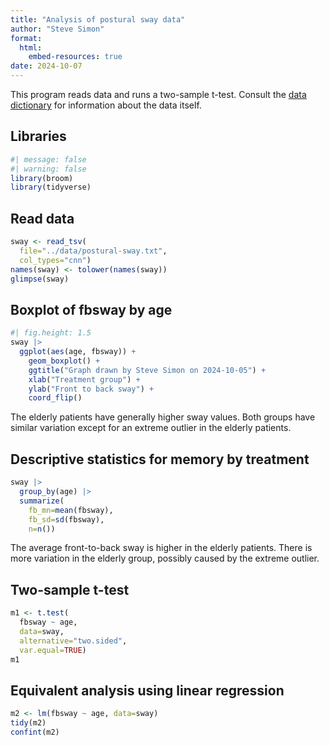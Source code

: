 ```yaml
---
title: "Analysis of postural sway data"
author: "Steve Simon"
format: 
  html:
    embed-resources: true
date: 2024-10-07
---
```


This program reads data and runs a two-sample t-test. Consult the [data dictionary][dic] for information about the data itself.

[dic]: https://github.com/pmean/data/blob/main/files/postural-sway.yaml

## Libraries

```r
#| message: false
#| warning: false
library(broom)
library(tidyverse)
```

## Read data

```r
sway <- read_tsv(
  file="../data/postural-sway.txt",
  col_types="cnn")
names(sway) <- tolower(names(sway))
glimpse(sway)
```

## Boxplot of fbsway by age

```r
#| fig.height: 1.5
sway |>
  ggplot(aes(age, fbsway)) +
    geom_boxplot() +
    ggtitle("Graph drawn by Steve Simon on 2024-10-05") +
    xlab("Treatment group") +
    ylab("Front to back sway") +
    coord_flip()
```

The elderly patients have generally higher sway values. Both groups have similar variation except for an extreme outlier in the elderly patients.

## Descriptive statistics for memory by treatment

```r
sway |>
  group_by(age) |>
  summarize(
    fb_mn=mean(fbsway),
    fb_sd=sd(fbsway),
    n=n())
```

The average front-to-back sway is higher in the elderly patients. There is more variation in the elderly group, possibly caused by the extreme outlier.

## Two-sample t-test

```r
m1 <- t.test(
  fbsway ~ age, 
  data=sway,
  alternative="two.sided",
  var.equal=TRUE)
m1
```

## Equivalent analysis using linear regression

```r
m2 <- lm(fbsway ~ age, data=sway)
tidy(m2)
confint(m2)
```